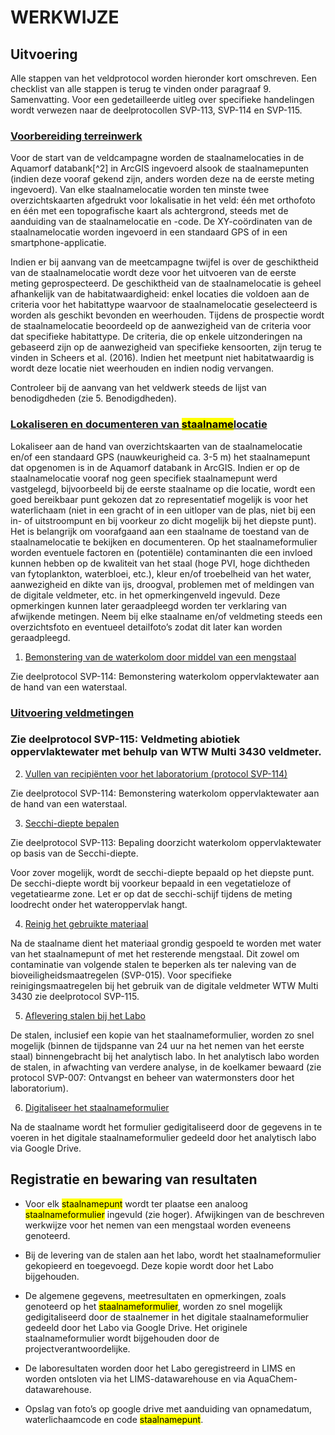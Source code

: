 # WERKWIJZE

## Uitvoering

Alle stappen van het veldprotocol worden hieronder kort omschreven. Een checklist van alle stappen is terug te vinden onder paragraaf 9. Samenvatting. Voor een gedetailleerde uitleg over specifieke handelingen wordt verwezen naar de deelprotocollen SVP-113, SVP-114 en SVP-115.

### [Voorbereiding terreinwerk]{.underline}

Voor de start van de veldcampagne worden de staalnamelocaties in de Aquamorf databank[^2] in ArcGIS ingevoerd alsook de staalnamepunten (indien deze vooraf gekend zijn, anders worden deze na de eerste meting ingevoerd). Van elke staalnamelocatie worden ten minste twee overzichtskaarten afgedrukt voor lokalisatie in het veld: één met orthofoto en één met een topografische kaart als achtergrond, steeds met de aanduiding van de staalnamelocatie en -code. De XY-coördinaten van de staalnamelocatie worden ingevoerd in een standaard GPS of in een smartphone-applicatie.

Indien er bij aanvang van de meetcampagne twijfel is over de geschiktheid van de staalnamelocatie wordt deze voor het uitvoeren van de eerste meting geprospecteerd. De geschiktheid van de staalnamelocatie is geheel afhankelijk van de habitatwaardigheid: enkel locaties die voldoen aan de criteria voor het habitattype waarvoor de staalnamelocatie geselecteerd is worden als geschikt bevonden en weerhouden. Tijdens de prospectie wordt de staalnamelocatie beoordeeld op de aanwezigheid van de criteria voor dat specifieke habitattype. De criteria, die op enkele uitzonderingen na gebaseerd zijn op de aanwezigheid van specifieke kensoorten, zijn terug te vinden in Scheers et al. (2016). Indien het meetpunt niet habitatwaardig is wordt deze locatie niet weerhouden en indien nodig vervangen.

Controleer bij de aanvang van het veldwerk steeds de lijst van benodigdheden (zie 5. Benodigdheden).

### [Lokaliseren en documenteren van [staalname]{.mark}locatie]{.underline}

Lokaliseer aan de hand van overzichtskaarten van de staalnamelocatie en/of een standaard GPS (nauwkeurigheid ca. 3-5 m) het staalnamepunt dat opgenomen is in de Aquamorf databank in ArcGIS. Indien er op de staalnamelocatie vooraf nog geen specifiek staalnamepunt werd vastgelegd, bijvoorbeeld bij de eerste staalname op die locatie, wordt een goed bereikbaar punt gekozen dat zo representatief mogelijk is voor het waterlichaam (niet in een gracht of in een uitloper van de plas, niet bij een in- of uitstroompunt en bij voorkeur zo dicht mogelijk bij het diepste punt). Het is belangrijk om voorafgaand aan een staalname de toestand van de staalnamelocatie te bekijken en documenteren. Op het staalnameformulier worden eventuele factoren en (potentiële) contaminanten die een invloed kunnen hebben op de kwaliteit van het staal (hoge PVI, hoge dichtheden van fytoplankton, waterbloei, etc.), kleur en/of troebelheid van het water, aanwezigheid en dikte van ijs, droogval, problemen met of meldingen van de digitale veldmeter, etc. in het opmerkingenveld ingevuld. Deze opmerkingen kunnen later geraadpleegd worden ter verklaring van afwijkende metingen. Neem bij elke staalname en/of veldmeting steeds een overzichtsfoto en eventueel detailfoto's zodat dit later kan worden geraadpleegd.

1.  [Bemonstering van de waterkolom door middel van een mengstaal]{.underline}

Zie deelprotocol SVP-114: Bemonstering waterkolom oppervlaktewater aan de hand van een waterstaal.

### [Uitvoering veldmetingen]{.underline}

### Zie deelprotocol SVP-115: Veldmeting abiotiek oppervlaktewater met behulp van WTW Multi 3430 veldmeter. {#zie-deelprotocol-svp-115-veldmeting-abiotiek-oppervlaktewater-met-behulp-van-wtw-multi-3430-veldmeter. .unnumbered}

2.  [Vullen van recipiënten voor het laboratorium (protocol SVP-114)]{.underline}

Zie deelprotocol SVP-114: Bemonstering waterkolom oppervlaktewater aan de hand van een waterstaal.

3.  [Secchi-diepte bepalen]{.underline}

Zie deelprotocol SVP-113: Bepaling doorzicht waterkolom oppervlaktewater op basis van de Secchi-diepte.

Voor zover mogelijk, wordt de secchi-diepte bepaald op het diepste punt. De secchi-diepte wordt bij voorkeur bepaald in een vegetatieloze of vegetatiearme zone. Let er op dat de secchi-schijf tijdens de meting loodrecht onder het wateroppervlak hangt.

4.  [Reinig het gebruikte materiaal]{.underline}

Na de staalname dient het materiaal grondig gespoeld te worden met water van het staalnamepunt of met het resterende mengstaal. Dit zowel om contaminatie van volgende stalen te beperken als ter naleving van de bioveiligheidsmaatregelen (SVP-015). Voor specifieke reinigingsmaatregelen bij het gebruik van de digitale veldmeter WTW Multi 3430 zie deelprotocol SVP-115.

5.  [Aflevering stalen bij het Labo]{.underline}

De stalen, inclusief een kopie van het staalnameformulier, worden zo snel mogelijk (binnen de tijdspanne van 24 uur na het nemen van het eerste staal) binnengebracht bij het analytisch labo. In het analytisch labo worden de stalen, in afwachting van verdere analyse, in de koelkamer bewaard (zie protocol SVP-007: Ontvangst en beheer van watermonsters door het laboratorium).

6.  [Digitaliseer het staalnameformulier]{.underline}

Na de staalname wordt het formulier gedigitaliseerd door de gegevens in te voeren in het digitale staalnameformulier gedeeld door het analytisch labo via Google Drive.

## Registratie en bewaring van resultaten

-   Voor elk [staalnamepunt]{.mark} wordt ter plaatse een analoog [staalnameformulier]{.mark} ingevuld (zie hoger). Afwijkingen van de beschreven werkwijze voor het nemen van een mengstaal worden eveneens genoteerd.

-   Bij de levering van de stalen aan het labo, wordt het staalnameformulier gekopieerd en toegevoegd. Deze kopie wordt door het Labo bijgehouden.

-   De algemene gegevens, meetresultaten en opmerkingen, zoals genoteerd op het [staalnameformulier]{.mark}, worden zo snel mogelijk gedigitaliseerd door de staalnemer in het digitale staalnameformulier gedeeld door het Labo via Google Drive. Het originele staalnameformulier wordt bijgehouden door de projectverantwoordelijke.

-   De laboresultaten worden door het Labo geregistreerd in LIMS en worden ontsloten via het LIMS-datawarehouse en via AquaChem-datawarehouse.

-   Opslag van foto's op google drive met aanduiding van opnamedatum, waterlichaamcode en code [staalnamepunt]{.mark}.

